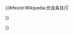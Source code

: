 <!-- 请不要直接更新本页，您应该更新页面 Wikipedia:优良条目/XXXX年XX月XX日-->
<!-- 请参考页面 Wikipedia:優良條目/存档 -->
<!-- 请不要删除mf-good的div标签，此为手机版首页所用-->
<div id='column-good' class='knoblock {{{class}}}'>
{{#ifexist:Wikipedia:优良条目/{{wikidate/ymd|{{{1|}}}}}|{{Wikipedia:优良条目/{{wikidate/ymd|{{{1|}}}}}}}|{{Wikipedia:优良条目/{{wikidate/ymd|{{{1|}}} -1 day}}}}

<div class="sysop-show">{{error|正在使用昨天的展示项目：[[Wikipedia:优良条目/{{wikidate/ymd|{{{1|}}}}}]]未编写}}</div>
}}
</div>
{{{footer|{{GoodFooter}}}}}<noinclude>
{{doc}}</noinclude>